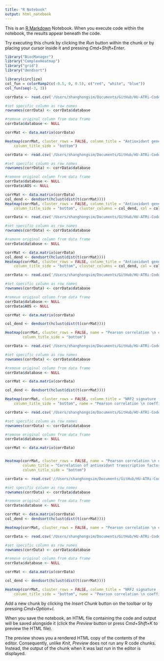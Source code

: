 ```yaml
---
title: "R Notebook"
output: html_notebook
---
```


This is an [R Markdown](http://rmarkdown.rstudio.com) Notebook. When you execute code within the notebook, the results appear beneath the code.

Try executing this chunk by clicking the *Run* button within the chunk or by placing your cursor inside it and pressing *Cmd+Shift+Enter*.

```r
library("BiocManager")
library("ComplexHeatmap")
library("grid")
library("dendsort")
```

```r
library(circlize)
col_fun = colorRamp2(c(-0.5, 0, 0.5), c("red", "white", "blue"))
col_fun(seq(-3, 3))
```

```r
corrData <- read.csv('/Users/shanghongsim/Documents/GitHub/HU-ATRi-Code-Repository/r values NRF2 screen-imputed.csv', header = TRUE)

#set specific column as row names
rownames(corrData) <- corrData$database

#remove original column from data frame
corrData$database <- NULL

corrMat <- data.matrix(corrData)
```

```r
Heatmap(corrMat, cluster_rows = FALSE, column_title = "Antioxidant gene signature (41 genes)", 
    column_title_side = "bottom")
```

```r
corrData <- read.csv('/Users/shanghongsim/Documents/GitHub/HU-ATRi-Code-Repository/results/AOS screen/r values AOS-genes-screen-imputed.csv', header = TRUE)

#set specific column as row names
rownames(corrData) <- corrData$database

#remove original column from data frame
corrData$database <- NULL
corrData$AOS <- NULL

corrMat <- data.matrix(corrData)
col_dend <- dendsort(hclust(dist(t(corrMat))))
Heatmap(corrMat, cluster_rows = FALSE, column_title = "Antioxidant gene signature (41 genes)", 
    column_title_side = "bottom", cluster_columns = col_dend, col = col_fun, name = "Pearson correlation \n coefficient")
```

```r
corrData <- read.csv('/Users/shanghongsim/Documents/GitHub/HU-ATRi-Code-Repository/results/AOS screen/r values AOS-genes-screen-imputed.csv', header = TRUE)

#set specific column as row names
rownames(corrData) <- corrData$database

#remove original column from data frame
corrData$database <- NULL

corrMat <- data.matrix(corrData)
col_dend <- dendsort(hclust(dist(t(corrMat))))
Heatmap(corrMat, cluster_rows = FALSE, column_title = "Antioxidant gene signature (41 genes)", 
    column_title_side = "bottom", cluster_columns = col_dend, col = col_fun, name = "Pearson correlation \n coefficient")
```

```r
corrData <- read.csv('/Users/shanghongsim/Documents/GitHub/HU-ATRi-Code-Repository/results/antioxidant network screen/r values signature screen.csv', header = TRUE)

#set specific column as row names
rownames(corrData) <- corrData$database

#remove original column from data frame
corrData$database <- NULL
corrData$AOS <- NULL

corrMat <- data.matrix(corrData)

col_dend <- dendsort(hclust(dist(t(corrMat))))

Heatmap(corrMat, cluster_rows = FALSE, name = "Pearson correlation \n coefficient",cluster_columns = col_dend, col = col_fun,column_title = "Correlation of antioxidant transcription factor activity \n with RRM2B expression", 
        column_title_side = "bottom")
```

```r
corrData <- read.csv('/Users/shanghongsim/Documents/GitHub/HU-ATRi-Code-Repository/results/nrf2 heatmap/r values NRF2 screen-imputed.csv', header = TRUE)

#set specific column as row names
rownames(corrData) <- corrData$database

#remove original column from data frame
corrData$database <- NULL

corrMat <- data.matrix(corrData)

col_dend <- dendsort(hclust(dist(t(corrMat))))

Heatmap(corrMat, cluster_rows = FALSE, column_title = "NRF2 signature (24 genes)", 
    column_title_side = "bottom", name = "Pearson correlation \n coefficient",cluster_columns = col_dend, col = col_fun)
```

```r
corrData <- read.csv('/Users/shanghongsim/Documents/GitHub/HU-ATRi-Code-Repository/r values signature screen with bach.csv', header = TRUE)

#set specific column as row names
rownames(corrData) <- corrData$database

#remove original column from data frame
corrData$database <- NULL

corrMat <- data.matrix(corrData)


Heatmap(corrMat, cluster_rows = FALSE, name = "Pearson correlation \n coefficient", 
        column_title = "Correlation of antioxidant transcription factor activity \n with RRM2B expression (with BACH genes)", 
        column_title_side = "bottom")
```

```r
corrData <- read.csv('//Users/shanghongsim/Documents/GitHub/HU-ATRi-Code-Repository/results/GSTA4 GSTA1 GSTP1 comparison/r values cancer screen (3 GST) transposed.csv', header = TRUE)

#set specific column as row names
rownames(corrData) <- corrData$database

#remove original column from data frame
corrData$database <- NULL

corrMat <- data.matrix(corrData)
col_dend <- dendsort(hclust(dist(t(corrMat))))

Heatmap(corrMat, cluster_rows = FALSE, name = "Pearson correlation \n coefficient",cluster_columns = col_dend, col = col_fun)
```

```r
corrData <- read.csv('/Users/shanghongsim/Documents/GitHub/HU-ATRi-Code-Repository/r values 125 GO screen.csv', header = TRUE)

#set specific column as row names
rownames(corrData) <- corrData$database

#remove original column from data frame
corrData$database <- NULL

corrMat <- data.matrix(corrData)

col_dend <- dendsort(hclust(dist(t(corrMat))))

Heatmap(corrMat, cluster_rows = FALSE, column_title = "NRF2 signature (24 genes)", 
    column_title_side = "bottom", name = "Pearson correlation \n coefficient",cluster_columns = col_dend, col = col_fun)
```

Add a new chunk by clicking the *Insert Chunk* button on the toolbar or by pressing *Cmd+Option+I*.

When you save the notebook, an HTML file containing the code and output will be saved alongside it (click the *Preview* button or press *Cmd+Shift+K* to preview the HTML file).

The preview shows you a rendered HTML copy of the contents of the editor. Consequently, unlike *Knit*, *Preview* does not run any R code chunks. Instead, the output of the chunk when it was last run in the editor is displayed.

